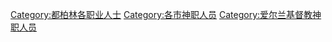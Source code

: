 [[Category:都柏林各职业人士|Category:都柏林各职业人士]]
[[Category:各市神职人员|Category:各市神职人员]]
[[Category:爱尔兰基督教神职人员|Category:爱尔兰基督教神职人员]]